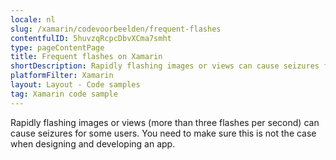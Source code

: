 ```yaml
---
locale: nl
slug: /xamarin/codevoorbeelden/frequent-flashes
contentfulID: 5huvzqRcpcDbvXCma7smht
type: pageContentPage
title: Frequent flashes on Xamarin
shortDescription: Rapidly flashing images or views can cause seizures for some users.
platformFilter: Xamarin
layout: Layout - Code samples
tag: Xamarin code sample
---
```


Rapidly flashing images or views (more than three flashes per second) can cause seizures for some users. You need to make sure this is not the case when designing and developing an app.

<CodeSample id="screen-flashes" locale="nl" platform="xamarin"/>
